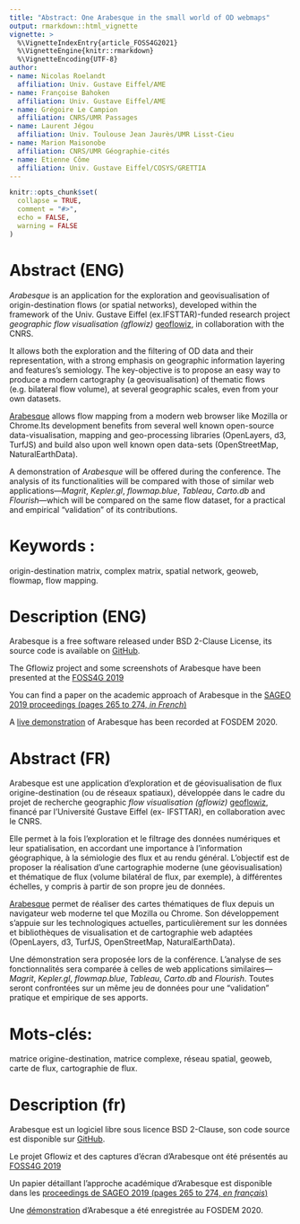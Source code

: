 ---
title: "Abstract: One Arabesque in the small world of OD webmaps"
output: rmarkdown::html_vignette
vignette: >
  %\VignetteIndexEntry{article_FOSS4G2021}
  %\VignetteEngine{knitr::rmarkdown}
  %\VignetteEncoding{UTF-8}
author:
- name: Nicolas Roelandt
  affiliation: Univ. Gustave Eiffel/AME
- name: Françoise Bahoken
  affiliation: Univ. Gustave Eiffel/AME
- name: Grégoire Le Campion
  affiliation: CNRS/UMR Passages
- name: Laurent Jégou
  affiliation: Univ. Toulouse Jean Jaurès/UMR Lisst-Cieu
- name: Marion Maisonobe
  affiliation: CNRS/UMR Géographie-cités
- name: Etienne Côme
  affiliation: Univ. Gustave Eiffel/COSYS/GRETTIA
---

```{r, include = FALSE}
knitr::opts_chunk$set(
  collapse = TRUE,
  comment = "#>",
  echo = FALSE,
  warning = FALSE
)
```

<!--
Notes:
# Reminders:
- abstract due date : 08/03/2021 - 800-1000 words
- informations: https://2021.foss4g.org/call-for-papers/academic.html
- 20 min presentation, 5 min question, 5 minutes room change : 30 minutes slots
- topics: Open Geospatial Software, Open GIScience
- FOSS4G 2019 presentation: https://media.ccc.de/v/bucharest-205-gflowiz-an-open-science-framework-to-analyze-and-geovisualize-networks-and-flow-datasets
- SAGEO 2019 proceedings: https://sageo2019.inrae.fr/actes/
- FOSDEM demo : https://archive.fosdem.org/2020/schedule/event/arabesque_a_geographic_flow_visualization_application/
-->

# Abstract (ENG)

_Arabesque_ is an application for the exploration and geovisualisation of origin-destination flows (or spatial networks),
developed within the framework of the Univ. Gustave Eiffel (ex.IFSTTAR)-funded research project _geographic flow visualisation (gflowiz)_
[geoflowiz](https://geoflowiz.hypotheses.org/), in collaboration with the CNRS.

It allows both the exploration and the filtering of OD data and their representation, with a strong emphasis on geographic
information layering and features's semiology. The key-objective is to propose an easy way to produce a modern cartography
(a geovisualisation) of thematic flows (e.g. bilateral flow volume), at several geographic scales, even from your own datasets.

[Arabesque](http://arabesque.ifsttar.fr/) allows flow mapping from a modern web browser like Mozilla or Chrome.Its development benefits from several well known open-source data-visualisation, mapping and geo-processing libraries (OpenLayers, d3, TurfJS) and build also upon well known open data-sets (OpenStreetMap, NaturalEarthData). 

A demonstration of _Arabesque_ will be offered during the conference.
The analysis of its functionalities will be compared with those of similar web applications—_Magrit_, _Kepler.gl_, _flowmap.blue_, _Tableau_, _Carto.db_ and _Flourish_—which will be compared on the same flow dataset, for a practical and empirical "validation" of its contributions.

# Keywords :

origin-destination matrix, complex matrix, spatial network, geoweb, flowmap, flow mapping.

# Description (ENG)
<!-- This is where you extend the abstract. This is where you may add bibliography or information that can help your audience get into context. Please write between 20 and 500 words. -->

Arabesque is a free software released under BSD 2-Clause License, its source code is available on [GitHub](https://github.com/gflowiz/arabesque).

The Gflowiz project and some screenshots of Arabesque have been presented at the [FOSS4G 2019](https://media.ccc.de/v/bucharest-205-gflowiz-an-open-science-framework-to-analyze-and-geovisualize-networks-and-flow-datasets)

You can find a paper on the academic approach of Arabesque in the [SAGEO 2019 proceedings (pages 265 to 274, *in French*)]( https://sageo2019.inrae.fr/actes/)

A [live demonstration](https://archive.fosdem.org/2020/schedule/event/arabesque_a_geographic_flow_visualization_application/) of Arabesque has been recorded at FOSDEM 2020.



# Abstract (FR)

Arabesque est une application d’exploration et de géovisualisation de flux origine-destination (ou de réseaux spatiaux),
développée dans le cadre du projet de recherche geographic _flow visualisation (gflowiz)_
[geoflowiz](https://geoflowiz.hypotheses.org/), financé par l'Université Gustave Eiffel (ex- IFSTTAR), 
en collaboration avec le CNRS.

Elle permet à la fois l'exploration et le filtrage des données numériques et leur spatialisation,
en accordant une importance à l'information géographique, à la sémiologie des flux et au rendu général.
L'objectif est de proposer la réalisation d'une cartographie moderne (une géovisualisation) et thématique
de flux (volume bilatéral de flux, par exemple), à différentes échelles, y compris à partir de son propre jeu de données.

[Arabesque](http://arabesque.ifsttar.fr/) permet de réaliser des cartes thématiques de flux depuis un navigateur web moderne tel que Mozilla ou Chrome.
Son développement s’appuie sur les technologiques actuelles, particulièrement sur les données et bibliothèques de visualisation et
de cartographie web adaptées (OpenLayers, d3, TurfJS, OpenStreetMap, NaturalEarthData). 

Une démonstration sera proposée lors de la conférence. L'analyse de ses fonctionnalités
sera comparée à celles de web applications similaires—_Magrit_, _Kepler.gl_, _flowmap.blue_, _Tableau_, _Carto.db_ and _Flourish_. Toutes seront
confrontées sur un même jeu de données pour une "validation" pratique et empirique de ses apports.

# Mots-clés: 

matrice origine-destination, matrice complexe, réseau spatial, geoweb, carte de flux, cartographie de flux.

# Description (fr)
<!-- Vous pouvez étendre l'abstract dans cette partie. Vous pouvez ajouter ici votre bibliographie ou tout autre information qui peut aider l'audience à comprendre le contexte.
Merci d'écrire entre 20 et 500 mots. -->

Arabesque est un logiciel libre sous licence BSD 2-Clause, son code source est disponible sur [GitHub](https://github.com/gflowiz/arabesque).

Le projet Gflowiz et des captures d'écran d'Arabesque ont été présentés au [FOSS4G 2019](https://media.ccc.de/v/bucharest-205-gflowiz-an-open-science-framework-to-analyze-and-geovisualize-networks-and-flow-datasets)

Un papier détaillant l'approche académique d'Arabesque est disponible dans les [proceedings de SAGEO 2019 (pages 265 to 274, *en français*)]( https://sageo2019.inrae.fr/actes/)

Une [démonstration](https://archive.fosdem.org/2020/schedule/event/arabesque_a_geographic_flow_visualization_application/) d'Arabesque a été enregistrée au FOSDEM 2020.
